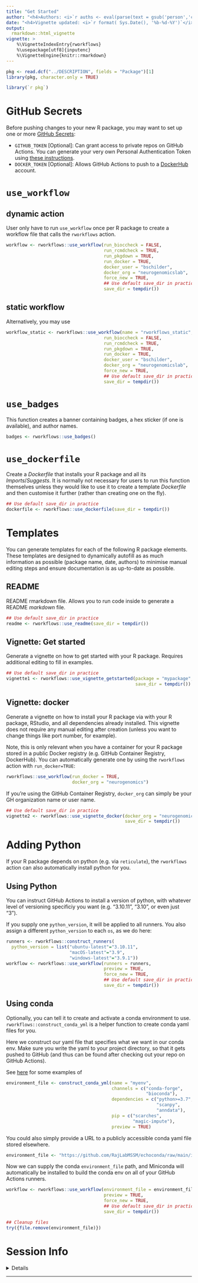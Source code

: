 ```yaml
---
title: "Get Started" 
author: "<h4>Authors: <i>`r auths <- eval(parse(text = gsub('person','c',read.dcf('../DESCRIPTION', fields = 'Authors@R'))));paste(auths[names(auths)=='given'],auths[names(auths)=='family'], collapse = ', ')`</i></h4>"
date: "<h4>Vignette updated: <i>`r format( Sys.Date(), '%b-%d-%Y')`</i></h4>"
output:
  rmarkdown::html_vignette
vignette: >
    %\VignetteIndexEntry{rworkflows} 
    %\usepackage[utf8]{inputenc}
    %\VignetteEngine{knitr::rmarkdown}
---
```



```r
pkg <- read.dcf("../DESCRIPTION", fields = "Package")[1]
library(pkg, character.only = TRUE)
```

```R
library(`r pkg`)
```

# GitHub Secrets 

Before pushing changes to your new R package, you may want to set up one or more
[GitHub Secrets](https://docs.github.com/en/actions/security-guides/encrypted-secrets):

* `GITHUB_TOKEN` [Optional]: Can grant access to private
    repos on GitHub Actions. You can generate your very own Personal
    Authentication Token using [these
    instructions](https://docs.github.com/en/authentication/keeping-your-account-and-data-secure/creating-a-personal-access-token).   
* `DOCKER_TOKEN` [Optional]: Allows GitHub Actions to push to a
    [DockerHub](https://hub.docker.com) account. 

# `use_workflow`

## dynamic action

User only have to run `use_workflow` once per R package to create
a workflow file that calls the `rworkflows` action. 

```r
workflow <- rworkflows::use_workflow(run_bioccheck = FALSE, 
                                     run_rcmdcheck = TRUE,  
                                     run_pkgdown = TRUE, 
                                     run_docker = TRUE,
                                     docker_user = "bschilder",
                                     docker_org = "neurogenomicslab",
                                     force_new = TRUE,
                                     ## Use default save_dir in practice
                                     save_dir = tempdir())
```

## static workflow

Alternatively, you may use 

```r
workflow_static <- rworkflows::use_workflow(name = "rworkflows_static",
                                     run_bioccheck = FALSE, 
                                     run_rcmdcheck = TRUE,  
                                     run_pkgdown = TRUE, 
                                     run_docker = TRUE,
                                     docker_user = "bschilder",
                                     docker_org = "neurogenomicslab",
                                     force_new = TRUE,
                                     ## Use default save_dir in practice
                                     save_dir = tempdir())
```

# `use_badges`

This function creates a banner containing badges, 
a hex sticker (if one is available), and author names.

```r
badges <- rworkflows::use_badges()
```


# `use_dockerfile`

Create a *Dockerfile* that installs your R package and all its 
*Imports*/*Suggests*. It is normally not necessary for users to run this function themselves unless they would like to use it to create a template *Dockerfile* and then customise it further (rather than creating one on the fly).

```r
## Use default save_dir in practice
dockerfile <- rworkflows::use_dockerfile(save_dir = tempdir()) 
```

# Templates

You can generate templates for each of the following R package elements.
These templates are designed to dynamically autofill as as much information 
as possible (package name, date, authors) to minimise manual editing steps and
ensure documentation is as up-to-date as possible.

## README

README rmarkdown file. 
Allows you to run code inside to generate a README *markdown* file. 

```r
## Use default save_dir in practice
readme <- rworkflows::use_readme(save_dir = tempdir())
```

## Vignette: Get started

Generate a vignette on how to get started with your R package.
Requires additional editing to fill in examples.

```r
## Use default save_dir in practice
vignette1 <- rworkflows::use_vignette_getstarted(package = "mypackage",
                                                 save_dir = tempdir())
```


## Vignette: docker

Generate a vignette on how to install your R package via with your R package, 
RStudio, and all dependencies already installed.
This vignette does not require any manual editing after creation (unless you 
want to change things like port number, for example).

Note, this is only relevant when you have a container for your R package 
stored in a public Docker registry (e.g. GitHub Container Registry, DockerHub).
You can automatically generate one 
by using the `rworkflows` action with `run_docker=TRUE`:  
```R
rworkflows::use_workflow(run_docker = TRUE, 
                         docker_org = "neurogenomics")
```

If you're using the GitHub Container Registry, `docker_org` can simply be your
GH organization name or user name.
```r
## Use default save_dir in practice
vignette2 <- rworkflows::use_vignette_docker(docker_org = "neurogenomics",
                                             save_dir = tempdir())
```

# Adding Python

If your R package depends on python (e.g. via `reticulate`), 
the `rworkflows` action can also automatically install python for you.

## Using Python

You can instruct GitHub Actions to install a version of python, with whatever level of versioning specificiy you want (e.g. "3.10.11", "3.10", or even just "3").

If you supply one `python_version`, it will be applied to all runners. 
You also assign a different `python_version` to each `os`, as we do here:

```r
runners <- rworkflows::construct_runners(
  python_version = list("ubuntu-latest"="3.10.11",
                        "macOS-latest"="3.9",
                        "windows-latest"="3.9.1"))
workflow <- rworkflows::use_workflow(runners = runners,
                                     preview = TRUE,
                                     force_new = TRUE,
                                     ## Use default save_dir in practice
                                     save_dir = tempdir())
```


## Using conda

Optionally, you can tell it to create and activate a conda environment to use.
`rworkflows::construct_conda_yml` is a helper function to create conda yaml 
files for you.

Here we construct our yaml file that specifies what we want in our conda env.
Make sure you write the yaml to your project directory, 
so that it gets pushed to GitHub (and thus can be found after 
checking out your repo on  GitHub Actions).

See [here](https://github.com/RajLabMSSM/echoconda/tree/main/inst/conda) 
for some examples of 
```r
environment_file <- construct_conda_yml(name = "myenv", 
                                        channels = c("conda-forge",
                                                     "bioconda"),
                                        dependencies = c("python>=3.7",
                                                         "scanpy",
                                                         "anndata"), 
                                        pip = c("scarches",
                                                "magic-impute"),
                                        preview = TRUE)
```

You could also simply provide a URL to a publicly accessible 
conda yaml file stored elsewhere.
```r
environment_file <- "https://github.com/RajLabMSSM/echoconda/raw/main/inst/conda/scanpy.yml"
```

Now we can supply the conda `environment_file` path, and Miniconda will 
automatically be installed to build the conda env on all of 
your GitHub Actions runners. 
```r
workflow <- rworkflows::use_workflow(environment_file = environment_file, 
                                     preview = TRUE, 
                                     force_new = TRUE,
                                     ## Use default save_dir in practice
                                     save_dir = tempdir())
```
 


```r
## Cleanup files
try({file.remove(environment_file)})
```


# Session Info 

<details> 

```r
utils::sessionInfo()
```

</details>  

<hr>
